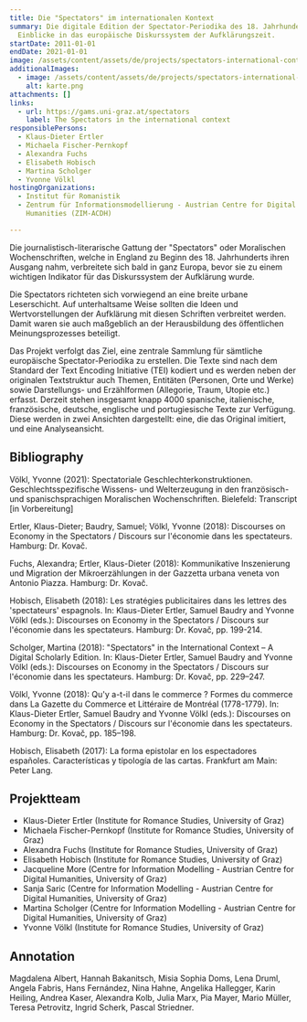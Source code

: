 ```yaml
---
title: Die "Spectators" im internationalen Kontext
summary: Die digitale Edition der Spectator-Periodika des 18. Jahrhunderts gibt
  Einblicke in das europäische Diskurssystem der Aufklärungszeit.
startDate: 2011-01-01
endDate: 2021-01-01
image: /assets/content/assets/de/projects/spectators-international-context/spectators2.png
additionalImages:
  - image: /assets/content/assets/de/projects/spectators-international-context/additionalImages/karte.png
    alt: karte.png
attachments: []
links:
  - url: https://gams.uni-graz.at/spectators
    label: The Spectators in the international context
responsiblePersons:
  - Klaus-Dieter Ertler
  - Michaela Fischer-Pernkopf
  - Alexandra Fuchs
  - Elisabeth Hobisch
  - Martina Scholger
  - Yvonne Völkl
hostingOrganizations:
  - Institut für Romanistik
  - Zentrum für Informationsmodellierung - Austrian Centre for Digital
    Humanities (ZIM-ACDH)

---
```

Die journalistisch-literarische Gattung der "Spectators" oder Moralischen Wochenschriften, welche in England zu Beginn des 18. Jahrhunderts ihren Ausgang nahm, verbreitete sich bald in ganz Europa, bevor sie zu einem wichtigen Indikator für das Diskurssystem der Aufklärung wurde.

Die Spectators richteten sich vorwiegend an eine breite urbane Leserschicht. Auf unterhaltsame Weise sollten die Ideen und Wertvorstellungen der Aufklärung mit diesen Schriften verbreitet werden. Damit waren sie auch maßgeblich an der Herausbildung des öffentlichen Meinungsprozesses beteiligt.

Das Projekt verfolgt das Ziel, eine zentrale Sammlung für sämtliche europäische Spectator-Periodika zu erstellen. Die Texte sind nach dem Standard der Text Encoding Initiative (TEI) kodiert und es werden neben der originalen Textstruktur auch Themen, Entitäten (Personen, Orte und Werke) sowie Darstellungs- und Erzählformen (Allegorie, Traum, Utopie etc.) erfasst. Derzeit stehen insgesamt knapp 4000 spanische, italienische, französische, deutsche, englische und portugiesische Texte zur Verfügung. Diese werden in zwei Ansichten dargestellt: eine, die das Original imitiert, und eine Analyseansicht.

**Bibliography**
----------------

Völkl, Yvonne (2021): Spectatoriale Geschlechterkonstruktionen. Geschlechtsspezifische Wissens- und Welterzeugung in den französisch- und spanischsprachigen Moralischen Wochenschriften. Bielefeld: Transcript \[in Vorbereitung\]

Ertler, Klaus-Dieter; Baudry, Samuel; Völkl, Yvonne (2018): Discourses on Economy in the Spectators / Discours sur l'économie dans les spectateurs. Hamburg: Dr. Kovač.

Fuchs, Alexandra; Ertler, Klaus-Dieter (2018): Kommunikative Inszenierung und Migration der Mikroerzählungen in der Gazzetta urbana veneta von Antonio Piazza. Hamburg: Dr. Kovač.

Hobisch, Elisabeth (2018): Les stratégies publicitaires dans les lettres des 'spectateurs' espagnols. In: Klaus-Dieter Ertler, Samuel Baudry and Yvonne Völkl (eds.): Discourses on Economy in the Spectators / Discours sur l'économie dans les spectateurs. Hamburg: Dr. Kovač, pp. 199-214.

Scholger, Martina (2018): "Spectators" in the International Context – A Digital Scholarly Edition. In: Klaus-Dieter Ertler, Samuel Baudry and Yvonne Völkl (eds.): Discourses on Economy in the Spectators / Discours sur l'économie dans les spectateurs. Hamburg: Dr. Kovač, pp. 229–247.

Völkl, Yvonne (2018): Qu'y a-t-il dans le commerce ? Formes du commerce dans La Gazette du Commerce et Littéraire de Montréal (1778-1779). In: Klaus-Dieter Ertler, Samuel Baudry and Yvonne Völkl (eds.): Discourses on Economy in the Spectators / Discours sur l'économie dans les spectateurs. Hamburg: Dr. Kovač, pp. 185–198.

Hobisch, Elisabeth (2017): La forma epistolar en los espectadores españoles. Características y tipología de las cartas. Frankfurt am Main: Peter Lang.

**Projektteam**
---------------

*   Klaus-Dieter Ertler (Institute for Romance Studies, University of Graz)
*   Michaela Fischer-Pernkopf (Institute for Romance Studies, University of Graz)
*   Alexandra Fuchs (Institute for Romance Studies, University of Graz)
*   Elisabeth Hobisch (Institute for Romance Studies, University of Graz)
*   Jacqueline More (Centre for Information Modelling - Austrian Centre for Digital Humanities, University of Graz)
*   Sanja Saric (Centre for Information Modelling - Austrian Centre for Digital Humanities, University of Graz)
*   Martina Scholger (Centre for Information Modelling - Austrian Centre for Digital Humanities, University of Graz)
*   Yvonne Völkl (Institute for Romance Studies, University of Graz)

**Annotation**
--------------

Magdalena Albert, Hannah Bakanitsch, Misia Sophia Doms, Lena Druml, Angela Fabris, Hans Fernández, Nina Hahne, Angelika Hallegger, Karin Heiling, Andrea Kaser, Alexandra Kolb, Julia Marx, Pia Mayer, Mario Müller, Teresa Petrovitz, Ingrid Scherk, Pascal Striedner.
